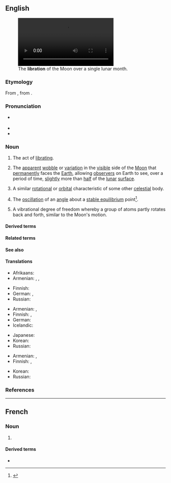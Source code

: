 ==English==
{{was wotd|2010|August|14}}
{{wikipedia}}
[[File:Lunar libration with phase Oct 2007.ogv|thumb|The '''libration''' of the Moon over a single lunar month.]]

===Etymology===
From {{etyl|la|en}} {{m|la|lībrātiō||a hurling, swinging}}, from {{m|la|lībrō||poise, cause to swing}}.

===Pronunciation===
* {{a|UK|US}} {{IPA|en|/laɪˈbɹeɪ.ʃən/}}
* {{audio|en|en-us-libration.ogg|Audio (US)}}
* {{rhymes|en|eɪʃən|s=3}}

===Noun===
{{en-noun|~}}

# The act of [[librate|librating]].
# {{lb|en|astronomy}} The [[apparent]] [[wobble]] or [[variation]] in the [[visible]] side of the [[Moon]] that [[permanently]] faces the [[Earth]], allowing [[observer]]s on Earth to see, over a period of time, [[slightly]] more than [[half]] of the [[lunar]] [[surface]].
# {{lb|en|by extension}} A similar [[rotational]] or [[orbital]] characteristic of some other [[celestial]] body.
# {{lb|en|[[dynamics]]}} The [[oscillation]] of an [[angle]] about a [[stable equilibrium]] point<ref>{{cite web |first=Alessandro |last=Morbidelli |date=2002 |url=https://www.semanticscholar.org/paper/Modern-celestial-mechanics-%3A-aspects-of-solar-Morbidelli/05a1b074f5d84e53f88497adeac003e94cd7427f |work=Modern celestial mechanics: aspects of solar system dynamics |page=73}}</ref>.
# {{lb|en|chemistry}} A vibrational degree of freedom whereby a group of atoms partly rotates back and forth, similar to the Moon's motion.

====Derived terms====
{{der4|en||libration point}}

====Related terms====
{{rel4|en||librate}}

====See also====
{{rel4|en|nutation}}

====Translations====
{{trans-top|act of libration}}
* Afrikaans: {{t+|af|librasie}}
* Armenian: {{t+|hy|ճոճում}}, {{t+|hy|երերում}}, {{t+|hy|տատանում}}
{{trans-mid}}
* Finnish: {{t+|fi|huojunta}}
* German: {{t|de|Ausschwingen|n}}, {{t+|de|Pendeln|n}}
* Russian: {{t+|ru|качание}}
{{trans-bottom}}

{{trans-top|astronomy: apparent wobble of the moon}}
* Armenian: {{t+|hy|լիբրացիա}}, {{t+|hy|ճոճք}}
* Finnish: {{t+|fi|huojunta}}, {{t|fi|libraatio}}
* German: {{t|de|Libration|f}}
* Icelandic: {{t|is|tunglvik|n}}
{{trans-mid}}
* Japanese: {{t|ja|秤動|tr=ひょうどう, hyōdō}}
* Korean: {{t|ko|칭동}}
* Russian: {{t+|ru|либра́ция}}
{{trans-bottom}}

{{trans-top|astronomy: similar characteristic of another celesial object}}
* Armenian: {{t+|hy|լիբրացիա}}, {{t+|hy|ճոճք}}
* Finnish: {{t+|fi|huojunta}}, {{t|fi|libraatio}}
{{trans-mid}}
* Korean: {{t|ko|칭동}}
* Russian: {{t+|ru|либра́ция}}
{{trans-bottom}}

===References===
{{reflist}}
----
==French==

===Noun===
{{fr-noun|f}}

# {{l|en|libration}}

====Derived terms====
* {{l|fr|point de libration}}
